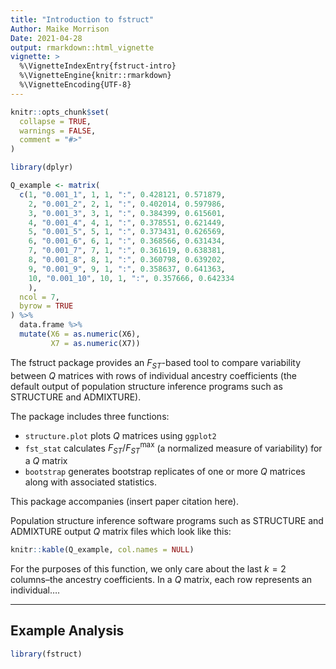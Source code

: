 ```yaml
---
title: "Introduction to fstruct"
Author: Maike Morrison
Date: 2021-04-28
output: rmarkdown::html_vignette
vignette: >
  %\VignetteIndexEntry{fstruct-intro}
  %\VignetteEngine{knitr::rmarkdown}
  %\VignetteEncoding{UTF-8}
---
```


```r
knitr::opts_chunk$set(
  collapse = TRUE,
  warnings = FALSE,
  comment = "#>"
)

library(dplyr)

Q_example <- matrix(
  c(1, "0.001_1", 1, 1, ":", 0.428121, 0.571879, 
    2, "0.001_2", 2, 1, ":", 0.402014, 0.597986, 
    3, "0.001_3", 3, 1, ":", 0.384399, 0.615601, 
    4, "0.001_4", 4, 1, ":", 0.378551, 0.621449, 
    5, "0.001_5", 5, 1, ":", 0.373431, 0.626569, 
    6, "0.001_6", 6, 1, ":", 0.368566, 0.631434, 
    7, "0.001_7", 7, 1, ":", 0.361619, 0.638381, 
    8, "0.001_8", 8, 1, ":", 0.360798, 0.639202, 
    9, "0.001_9", 9, 1, ":", 0.358637, 0.641363, 
    10, "0.001_10", 10, 1, ":", 0.357666, 0.642334
    ),
  ncol = 7, 
  byrow = TRUE
) %>% 
  data.frame %>% 
  mutate(X6 = as.numeric(X6), 
         X7 = as.numeric(X7))

```


The fstruct package provides an $F_{ST}$-based tool to compare variability between $Q$ matrices with rows of individual ancestry coefficients (the default output of population structure inference programs such as STRUCTURE and ADMIXTURE).

The package includes three functions:

* `structure.plot` plots $Q$ matrices using `ggplot2`
* `fst_stat` calculates $F_{ST}/F_{ST}^\text{max}$ (a  normalized measure of variability) for a $Q$ matrix
* `bootstrap` generates bootstrap replicates of one or more $Q$ matrices along with associated statistics. 

This package accompanies (insert paper citation here).

Population structure inference software programs such as STRUCTURE and ADMIXTURE output $Q$ matrix files which look like this:

```r
knitr::kable(Q_example, col.names = NULL)
```

For the purposes of this function, we only care about the last $k=2$ columns--the ancestry coefficients. In a $Q$ matrix, each row represents an individual....

---------------------

## Example Analysis

```r
library(fstruct)
```
